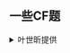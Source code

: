 ## 一些CF题


<details>
    <summary>叶世昕提供</summary>
    <ConfigProvider  theme={{
      token: {
        // Seed Token，影响范围大
        colorBgContainer: 'rgba(0, 0, 0, 0)',
        
      },
      Table: {
        headerBg: '#bae0ff',
        headerSplitColor: '#bae0ff',
        borderColor: '#0C1CB4E6',
      }
    }}>
    <Table dataSource={dataSource} columns={columns} pagination={false}/>

    </ConfigProvider>

</details>